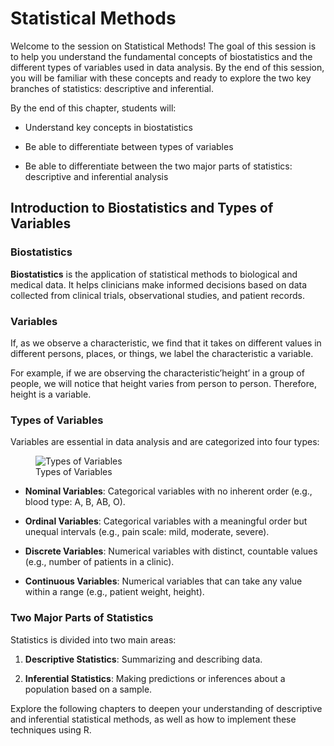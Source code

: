 # Statistical Methods

Welcome to the session on Statistical Methods! The goal of this session is to help you understand the fundamental concepts of biostatistics and the different types of variables used in data analysis. By the end of this session, you will be familiar with these concepts and ready to explore the two key branches of statistics: descriptive and inferential.

By the end of this chapter, students will:

-   Understand key concepts in biostatistics

-   Be able to differentiate between types of variables

-   Be able to differentiate between the two major parts of statistics: descriptive and inferential analysis

## Introduction to Biostatistics and Types of Variables

### Biostatistics

**Biostatistics** is the application of statistical methods to biological and medical data. It helps clinicians make informed decisions based on data collected from clinical trials, observational studies, and patient records.

### Variables

If, as we observe a characteristic, we find that it takes on different values in different persons, places, or things, we label the characteristic a variable.

For example, if we are observing the characteristic'height' in a group of people, we will notice that height varies from person to person. Therefore, height is a variable.

### Types of Variables

Variables are essential in data analysis and are categorized into four types:

![Types of Variables](images/type_of_variable.png){fig-align="center"}

-   **Nominal Variables**: Categorical variables with no inherent order (e.g., blood type: A, B, AB, O).

-   **Ordinal Variables**: Categorical variables with a meaningful order but unequal intervals (e.g., pain scale: mild, moderate, severe).

-   **Discrete Variables**: Numerical variables with distinct, countable values (e.g., number of patients in a clinic).

-   **Continuous Variables**: Numerical variables that can take any value within a range (e.g., patient weight, height).

### Two Major Parts of Statistics

Statistics is divided into two main areas:

1.  **Descriptive Statistics**: Summarizing and describing data.

2.  **Inferential Statistics**: Making predictions or inferences about a population based on a sample.

Explore the following chapters to deepen your understanding of descriptive and inferential statistical methods, as well as how to implement these techniques using R.
